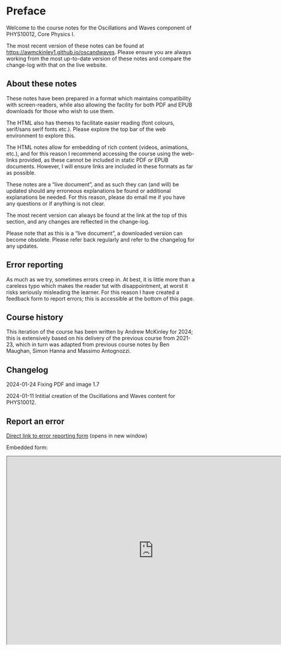 # Preface {.unnumbered}

Welcome to the course notes for the Oscillations and Waves component of PHYS10012, Core Physics I.

The most recent version of these notes can be found at <https://awmckinley1.github.io/oscandwaves>. Please ensure you are always working from the most up-to-date version of these notes and compare the change-log with that on the live website.

## About these notes {.unnumbered}

These notes have been prepared in a format which maintains compatibility with screen-readers, while also allowing the facility for both PDF and EPUB downloads for those who wish to use them.

The HTML also has themes to facilitate easier reading (font colours, serif/sans serif fonts etc.). Please explore the top bar of the web environment to explore this.

The HTML notes allow for embedding of rich content (videos, animations, etc.), and for this reason I recommend accessing the course using the web-links provided, as these cannot be included in static PDF or EPUB documents. However, I will ensure links are included in these formats as far as possible.

These notes are a "live document", and as such they can (and will) be updated should any erroneous explanations be found or additional explanations be needed. For this reason, please do email me if you have any questions or if anything is not clear.

The most recent version can always be found at the link at the top of this section, and any changes are reflected in the change-log.

Please note that as this is a "live document", a downloaded version can become obsolete. Please refer back regularly and refer to the changelog for any updates.

## Error reporting {.unnumbered}

As much as we try, sometimes errors creep in. At best, it is little more than a careless typo which makes the reader tut with disappointment, at worst it risks seriously misleading the learner. For this reason I have created a feedback form to report errors; this is accessible at the bottom of this page.

## Course history {.unnumbered}

This iteration of the course has been written by Andrew McKinley for 2024; this is extensively based on his delivery of the previous course from 2021-23, which in turn was adapted from previous course notes by Ben Maughan, Simon Hanna and Massimo Antognozzi.

## Changelog {#sec-changelog}

2024-01-24 Fixing PDF and image 1.7

2024-01-11 Intitial creation of the Oscillations and Waves content for PHYS10012.

## Report an error {.unnumbered}

<a href="https://forms.office.com/Pages/ResponsePage.aspx?id=MH_ksn3NTkql2rGM8aQVGw1yScBaQcNOv7s3v-nTRHhUNTNKV0E2Wk9RTDQxMkdHOFBWUjdGRkxUUy4u" target="_blank">Direct link to error reporting form</a> (opens in new window)

Embedded form:

<!-- ```{r echo=FALSE, out.width='90%', out.height='1000px'} -->
<!-- knitr::include_url("https://forms.office.com/Pages/ResponsePage.aspx?id=MH_ksn3NTkql2rGM8aQVGw1yScBaQcNOv7s3v-nTRHhUNTNKV0E2Wk9RTDQxMkdHOFBWUjdGRkxUUy4u") -->
<!-- ``` -->

```{=html}
<iframe width="780" height="500" src="https://forms.office.com/Pages/ResponsePage.aspx?id=MH_ksn3NTkql2rGM8aQVGw1yScBaQcNOv7s3v-nTRHhUNTNKV0E2Wk9RTDQxMkdHOFBWUjdGRkxUUy4u" title="Report an error"></iframe>
```


